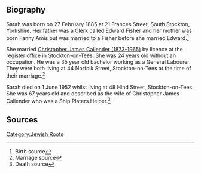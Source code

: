 [[Category:Jewish Roots]]
== Biography ==

Sarah was born on 27 February 1885 at 21 Frances Street, South Stockton, Yorkshire.  Her father was a Clerk called Edward Fisher and her mother was born Fanny Amis but was married to a Fisher before she married Edward.<ref> Birth source</ref>

She married [[Callender-617|Christopher James Callender (1873-1965)]] by licence at the register office in Stockton-on-Tees. She was 24 years old without an occupation. He was a 35 year old bachelor working as a General Labourer.  They were both living at 44 Norfolk Street, Stockton-on-Tees at the time of their marriage.<ref>Marriage source
</ref>

Sarah  died on 1 June 1952 whilst living at 48 Hind Street, Stockton-on-Tees. She was 67 years old and described as the wife of Christopher James Callender who was a Ship Platers Helper.<ref>Death source</ref>

== Sources ==
<references />
